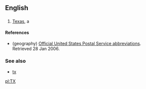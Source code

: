 ==English==

==={{abbreviation}}===
{{wikipedia}}
# {{geography}} [[Texas]], a {{USstate}}

====References====
* (geography) [http://www.usps.com/ncsc/lookups/abbreviations.html Official United States Postal Service abbreviations]. Retrieved 28 Jan 2006.

===See also===
*[[tx]]

[[pl:TX]]
